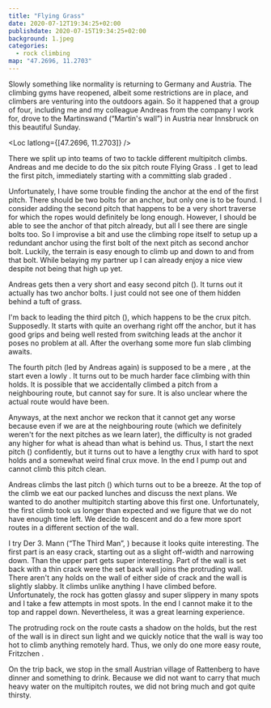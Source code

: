 ```yaml
---
title: "Flying Grass"
date: 2020-07-12T19:34:25+02:00
publishdate: 2020-07-15T19:34:25+02:00
background: 1.jpeg
categories:
  - rock climbing
map: "47.2696, 11.2703"
---
```


Slowly something like normality is returning to Germany and Austria. The
climbing gyms have reopened, albeit some restrictions are in place, and climbers are venturing
into the outdoors again. So it happened that a group of four, including me
and my colleague Andreas from the company I work for, drove to the Martinswand
(“Martin's wall”) in Austria near Innsbruck on this beautiful Sunday.

<Loc latlong={[47.2696, 11.2703]} />

There we split up into teams of two to tackle different multipitch climbs.
Andreas and me decide to do the six pitch route Flying
Grass <Grade system="UIAA" value="7-" />. I get to lead the first pitch, immediately
starting with a committing slab graded <Grade system="UIAA" value="6+" />.

<Rimg src="2.jpeg" caption="The first part of Flying Grass." />
<Rimg src="4.jpeg" caption="The upper part of the first pitch." />

Unfortunately, I have some trouble finding the anchor at the end of the first
pitch. There should be two bolts for an anchor, but only one is to be found. I consider
adding the second pitch that happens to be a very short traverse for which
the ropes would definitely be long enough. However, I should be able to see the
anchor of that pitch already, but all I see there are single bolts too. So I improvise
a bit and use the climbing rope itself to setup up a redundant anchor using the first bolt of the next pitch as second anchor bolt. Luckily, the terrain
is easy enough to climb up and down to and from that bolt. While belaying my partner
up I can already enjoy a nice view despite not being that high up yet.

<Rimg src="3.jpeg" alt="The view" />

Andreas gets then a very short and easy second pitch (<Grade system="UIAA" value="5-" />). It turns out it actually
has two anchor bolts. I just could not see one of them hidden behind a tuft of
grass.

<Rimg
  src="5.jpeg"
  caption="View of what is mostly the third pitch. The second pitch traverses a bit to the right to just outside of the frame."
/>

I'm back to leading the third pitch (<Grade system="UIAA" value="7-" />), which
happens to be the crux pitch. Supposedly. It starts with quite an overhang
right off the anchor, but it has good grips and being well rested from switching
leads at the anchor it poses no problem at all. After the overhang some more
fun slab climbing awaits.

The fourth pitch (led by Andreas again) is supposed to be a mere <Grade system="UIAA" value="5+" />,
at the start even a lowly <Grade system="UIAA" value="4" />. It turns out to be
much harder face climbing with thin holds. It is possible that we accidentally
climbed a pitch from a neighbouring route, but cannot say for sure. It is also
unclear where the actual route would have been.

Anyways, at the next anchor we reckon that it cannot get any worse because
even if we are at the neighbouring route (which we definitely weren't for the
next pitches as we learn later), the difficulty is not graded any higher for
what is ahead than what is behind us. Thus, I start the next pitch (<Grade system="UIAA" value="6+" />)
confidently, but it turns out to have a lengthy crux with hard to spot holds
and a somewhat weird final crux move. In the end I pump out and cannot climb
this pitch clean.

Andreas climbs the last pitch (<Grade system="UIAA" value="6+" />) which turns out to be a breeze.
At the top of the climb we eat our packed lunches and discuss the next plans.
We wanted to do another multipitch starting above this first one. Unfortunately,
the first climb took us longer than expected and we figure that we do not have
enough time left. We decide to descent and do a few more sport routes in a
different section of the wall.

I try Der 3. Mann (“The Third Man”, <Grade system="UIAA" value="7" />) because it looks quite interesting.
The first part is an easy crack, starting out as a slight off-width and narrowing down.
Than the upper part gets super interesting. Part of the wall is set back with a
thin crack were the set back wall joins the protruding wall. There aren't any holds
on the wall of either side of crack and the wall is slightly slabby.
It climbs unlike anything I have climbed before. Unfortunately, the rock has
gotten glassy and super slippery in many spots and I take a few attempts in
most spots. In the end I cannot make it to the top and rappel down. Nevertheless,
it was a great learning experience.

The protruding rock on the route casts a shadow on the holds, but the rest of
the wall is in direct sun light and we quickly notice that the wall is way too
hot to climb anything remotely hard. Thus, we only do one more easy route, Fritzchen <Grade system="UIAA" value="4-" />.

On the trip back, we stop in the small Austrian village of Rattenberg to have
dinner and something to drink. Because we did not want to carry that much heavy
water on the multipitch routes, we did not bring much and got quite thirsty.
